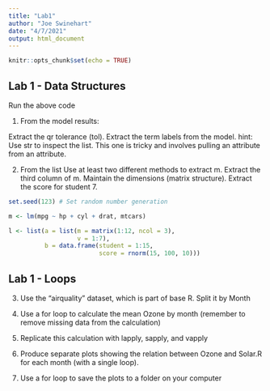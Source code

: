 ```yaml
---
title: "Lab1"
author: "Joe Swinehart"
date: "4/7/2021"
output: html_document
---
```


```r
knitr::opts_chunk$set(echo = TRUE)
```

## Lab 1 - Data Structures

Run the above code

1. From the model results:

Extract the qr tolerance (tol).
Extract the term labels from the model.
hint: Use str to inspect the list. This one is tricky and involves pulling an attribute from an attribute.

2. From the list
Use at least two different methods to extract m.
Extract the third column of m. Maintain the dimensions (matrix structure).
Extract the score for student 7.
```r
set.seed(123) # Set random number generation

m <- lm(mpg ~ hp + cyl + drat, mtcars)

l <- list(a = list(m = matrix(1:12, ncol = 3),
              	   v = 1:7),
          b = data.frame(student = 1:15,
                         score = rnorm(15, 100, 10)))
```


## Lab 1 - Loops 

3. Use the “airquality” dataset, which is part of base R. Split it by Month

4. Use a for loop to calculate the mean Ozone by month (remember to remove missing data from the calculation)

5. Replicate this calculation with lapply, sapply, and vapply

6. Produce separate plots showing the relation between Ozone and Solar.R for each month (with a single loop).

7. Use a for loop to save the plots to a folder on your computer
```r



```


